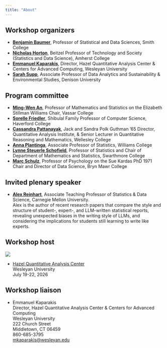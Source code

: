 ```yaml
---
title: "About"
---
```


## Workshop organizers

- [**Benjamin Baumer**](https://www.smith.edu/people/ben-baumer), Professor of Statistical and Data Sciences, Smith College
- [**Nicholas Horton**](https://www.amherst.edu/people/facstaff/nhorton), Beitzel Professor of Technology and Society (Statistics and Data Science), Amherst College
- [**Emmanuel Kaparakis**](https://www.wesleyan.edu/about/directory/profile.html?id=mkaparakis), Director, Hazel Quantitative Analysis Center & Centers for Advanced Computing, Wesleyan University
- [**Sarah Supp**](https://denison.edu/people/sarah-supp), Associate Professor of Data Analytics and Sustainability & Environmental Studies, Denison University

## Program committee

- [**Ming-Wen An**](https://www.vassar.edu/faculty/mian), Professor of Mathematics and Statistics on the Elizabeth Stillman Williams Chair, Vassar College
- [**Sorelle Friedler**](https://www.haverford.edu/users/sfriedle), Shibulal Family Professor of Computer Science, Haverford College
- [**Cassandra Pattanayak**](https://www.wellesley.edu/people/cassandra-pattanayak), Jack and Sandra Polk Guthman '65 Director, Quantitative Analysis Institute, & Senior Lecturer in Quantitative Reasoning and Mathematics, Wellesley College
- [**Anna Plantinga**](https://math.williams.edu/profile/amp9/), Associate Professor of Statistics, Williams College
- [**Lynne Steuerle Schofield**](https://www.swarthmore.edu/lynne-steuerle-schofield), Professor of Statistics and Chair of Department of Mathematics and Statistics, Swarthmore College
- [**Marc Schulz**](https://www.brynmawr.edu/inside/people/marc-schulz), Professor of Psychology on the Sue Kardas PhD 1971 Chair and Director of Data Science, Bryn Mawr College
 
## Invited plenary speaker

- [**Alex Reinhart**](https://www.cmu.edu/dietrich/statistics-datascience/people/faculty/alex-reinhart.html), Associate Teaching Professor of Statistics & Data Science, Carnegie Mellon University.  
  Alex is the author of recent research papers that compare the style and structure of student-, expert-, and LLM-written statistical reports, revealing unexpected biases in the writing style of LLMs, and considering the implications for students still learning to write like experts.

## Workshop host

::: {.grid}

::: {.g-col-8}

![](https://www.wesleyan.edu/about/news/images/1200x660-Witn.jpg?q=0)

:::
::: {.g-col-4}
- [Hazel Quantitative Analysis Center](https://www.wesleyan.edu/qac/)  
  Wesleyan University  
  July 19-22, 2026
:::

:::


## Workshop liaison

- Emmanuel Kaparakis  
  Director, Hazel Quantitative Analysis Center & Centers for Advanced Computing  
  Wesleyan University  
  222 Church Street  
  Middletown, CT 06459  
  860-685-3795  
  <mkaparakis@wesleyan.edu>
